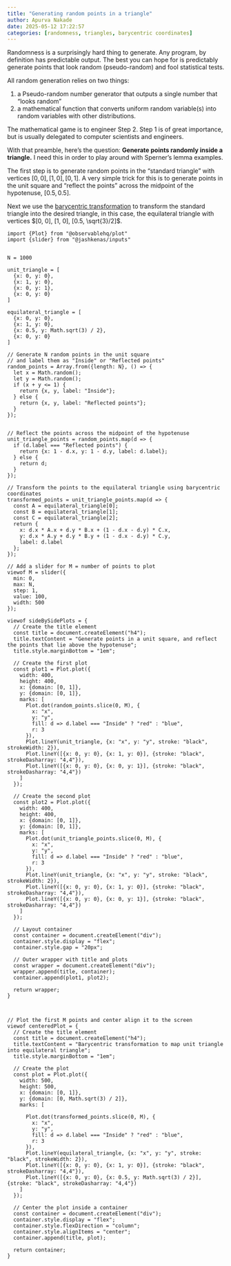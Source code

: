 ```yaml
---
title: "Generating random points in a triangle"
author: Apurva Nakade
date: 2025-05-12 17:22:57
categories: [randomness, triangles, barycentric coordinates]
---
```


Randomness is a surprisingly hard thing to generate. Any program, by definition has predictable output. The best you can hope for is predictably generate points that look random (pseudo-random) and fool statistical tests. 

All random generation relies on two things:

1. a Pseudo-random number generator that outputs a single number that "looks random"
2. a mathematical function that converts uniform random variable(s) into random variables with other distributions. 

The mathematical game is to engineer Step 2. Step 1 is of great importance, but is usually delegated to computer scientists and engineers.

With that preamble, here's the question: **Generate points randomly inside a triangle.** I need this in order to play around with Sperner's lemma examples. 

The first step is to generate random points in the "standard triangle" with vertices $[0, 0], [1, 0], [0, 1]$. A very simple trick for this is to generate points in the unit square and "reflect the points" across the midpoint of the hypotenuse, $[0.5, 0.5]$.


Next we use the [barycentric transformation](9998%20barycentric%20coordinates.qmd) to transform the standard triangle into the desired triangle, in this case, the equilateral triangle with vertices $[0, 0], [1, 0], [0.5, \sqrt{3}/2]$.


```ojs
import {Plot} from "@observablehq/plot"
import {slider} from "@jashkenas/inputs"


N = 1000

unit_triangle = [
  {x: 0, y: 0},
  {x: 1, y: 0},
  {x: 0, y: 1},
  {x: 0, y: 0}
]

equilateral_triangle = [
  {x: 0, y: 0},
  {x: 1, y: 0},
  {x: 0.5, y: Math.sqrt(3) / 2},
  {x: 0, y: 0}
]

// Generate N random points in the unit square
// and label them as "Inside" or "Reflected points"
random_points = Array.from({length: N}, () => {
  let x = Math.random();
  let y = Math.random();
  if (x + y <= 1) {
    return {x, y, label: "Inside"};
  } else {
    return {x, y, label: "Reflected points"};
  }
});


// Reflect the points across the midpoint of the hypotenuse
unit_triangle_points = random_points.map(d => {
  if (d.label === "Reflected points") {
    return {x: 1 - d.x, y: 1 - d.y, label: d.label};
  } else {
    return d;
  }
});

// Transform the points to the equilateral triangle using barycentric coordinates
transformed_points = unit_triangle_points.map(d => {
  const A = equilateral_triangle[0];
  const B = equilateral_triangle[1];
  const C = equilateral_triangle[2];
  return {
    x: d.x * A.x + d.y * B.x + (1 - d.x - d.y) * C.x,
    y: d.x * A.y + d.y * B.y + (1 - d.x - d.y) * C.y,
    label: d.label
  };
});

```

```ojs
// Add a slider for M = number of points to plot
viewof M = slider({
  min: 0,
  max: N,
  step: 1,
  value: 100,
  width: 500
});
```

```ojs
viewof sideBySidePlots = {
  // Create the title element
  const title = document.createElement("h4");
  title.textContent = "Generate points in a unit square, and reflect the points that lie above the hypotenuse";
  title.style.marginBottom = "1em";

  // Create the first plot
  const plot1 = Plot.plot({
    width: 400,
    height: 400,
    x: {domain: [0, 1]},
    y: {domain: [0, 1]},
    marks: [
      Plot.dot(random_points.slice(0, M), {
        x: "x",
        y: "y",
        fill: d => d.label === "Inside" ? "red" : "blue",
        r: 3
      }),
      Plot.lineY(unit_triangle, {x: "x", y: "y", stroke: "black", strokeWidth: 2}),
      Plot.lineY([{x: 0, y: 0}, {x: 1, y: 0}], {stroke: "black", strokeDasharray: "4,4"}),
      Plot.lineY([{x: 0, y: 0}, {x: 0, y: 1}], {stroke: "black", strokeDasharray: "4,4"})
    ]
  });

  // Create the second plot
  const plot2 = Plot.plot({
    width: 400,
    height: 400,
    x: {domain: [0, 1]},
    y: {domain: [0, 1]},
    marks: [
      Plot.dot(unit_triangle_points.slice(0, M), {
        x: "x",
        y: "y",
        fill: d => d.label === "Inside" ? "red" : "blue",
        r: 3
      }),
      Plot.lineY(unit_triangle, {x: "x", y: "y", stroke: "black", strokeWidth: 2}),
      Plot.lineY([{x: 0, y: 0}, {x: 1, y: 0}], {stroke: "black", strokeDasharray: "4,4"}),
      Plot.lineY([{x: 0, y: 0}, {x: 0, y: 1}], {stroke: "black", strokeDasharray: "4,4"})
    ]
  });

  // Layout container
  const container = document.createElement("div");
  container.style.display = "flex";
  container.style.gap = "20px";

  // Outer wrapper with title and plots
  const wrapper = document.createElement("div");
  wrapper.append(title, container);
  container.append(plot1, plot2);

  return wrapper;
}



```

```ojs

// Plot the first M points and center align it to the screen
viewof centeredPlot = {
  // Create the title element
  const title = document.createElement("h4");
  title.textContent = "Barycentric transformation to map unit triangle into equilateral triangle";
  title.style.marginBottom = "1em";

  // Create the plot
  const plot = Plot.plot({
    width: 500,
    height: 500,
    x: {domain: [0, 1]},
    y: {domain: [0, Math.sqrt(3) / 2]},
    marks: [
      
      Plot.dot(transformed_points.slice(0, M), {
        x: "x",
        y: "y",
        fill: d => d.label === "Inside" ? "red" : "blue",
        r: 3
      }),
      Plot.lineY(equilateral_triangle, {x: "x", y: "y", stroke: "black", strokeWidth: 2}),
      Plot.lineY([{x: 0, y: 0}, {x: 1, y: 0}], {stroke: "black", strokeDasharray: "4,4"}),
      Plot.lineY([{x: 0, y: 0}, {x: 0.5, y: Math.sqrt(3) / 2}], {stroke: "black", strokeDasharray: "4,4"})
    ]
  });

  // Center the plot inside a container
  const container = document.createElement("div");
  container.style.display = "flex";
  container.style.flexDirection = "column";
  container.style.alignItems = "center";
  container.append(title, plot);

  return container;
}

```

